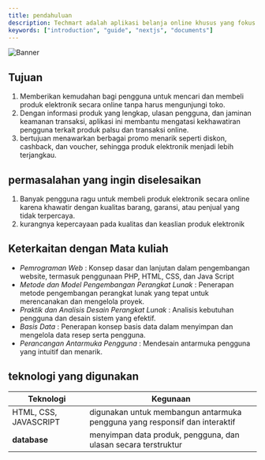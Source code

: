 ```yaml
---
title: pendahuluan
description: Techmart adalah aplikasi belanja online khusus yang fokus pada produk teknologi. aplikasi ini bertujuan untuk menyediakan platform yang mempermudah pengguna dalam mencari, membandingkan, dan membeli produk eletronik berkualitas dengan harga yang kompetitif. techmart hadir untuk menyelesaikan masalah seperti kesulitan dalam menemukan produk elektronik yang sesuai kebutuhan, perbandingan harga yang memakan waktu, serta jaminan kualitas produk yang seringkali meragukan di platform belanja online lainnya.
keywords: ["introduction", "guide", "nextjs", "documents"]
---
```


![Banner](/images/banner.png)

## Tujuan

1. Memberikan kemudahan bagi pengguna untuk mencari dan membeli produk elektronik secara online tanpa harus mengunjungi toko.
2. Dengan informasi produk yang lengkap, ulasan pengguna, dan jaminan keamanan transaksi, aplikasi ini membantu mengatasi kekhawatiran pengguna terkait produk palsu dan transaksi online.
3. bertujuan menawarkan berbagai promo menarik seperti diskon, cashback, dan voucher, sehingga produk elektronik menjadi lebih terjangkau.

## permasalahan yang ingin diselesaikan
1. Banyak pengguna ragu untuk membeli produk elektronik secara online karena khawatir dengan kualitas barang, garansi, atau penjual yang tidak terpercaya.
2. kurangnya kepercayaan pada kualitas dan keaslian produk elektronik

## Keterkaitan dengan Mata kuliah 

- *Pemrograman Web*                               : Konsep dasar dan lanjutan dalam pengembangan website, termasuk penggunaan PHP, HTML, CSS, dan Java Script
- *Metode dan Model Pengembangan Perangkat Lunak* : Penerapan metode pengembangan perangkat lunak yang tepat untuk merencanakan dan mengelola proyek.
- *Praktik dan Analisis Desain Perangkat Lunak*   :  Analisis kebutuhan pengguna dan desain sistem yang efektif.
- *Basis Data*                                    : Penerapan konsep basis data dalam menyimpan dan mengelola data resep serta pengguna.
- *Perancangan Antarmuka Pengguna*                : Mendesain antarmuka pengguna yang intuitif dan menarik.

## teknologi yang digunakan

| Teknologi                            | Kegunaan                                                                                                         |
|--------------------------------------|------------------------------------------------------------------------------------------------------------------|
| HTML, CSS, JAVASCRIPT                | digunakan untuk membangun antarmuka pengguna yang responsif dan interaktif                                       |
| **database**           | menyimpan data produk, pengguna, dan ulasan secara terstruktur                                                                 |
